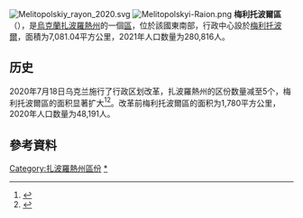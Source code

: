 [[File:Melitopolskiy_rayon_2020.svg|thumb]]
[[Image:Melitopolskyi-Raion.png|thumb]]
'''梅利托波爾區'''（{{lang-uk|Мелітопольський район}}），是[[烏克蘭|烏克蘭]][[扎波羅熱州|扎波羅熱州]]的一個[[区_(乌克兰)|區]]，位於該國東南部，行政中心設於[[梅利托波爾|梅利托波爾]]，面積为7,081.04平方公里，2021年人口数量为280,816人。

== 历史 ==
2020年7月18日乌克兰施行了行政区划改革，扎波羅熱州的区份数量减至5个，梅利托波爾區的面积显著扩大<ref>{{Cite news |date=2020-07-18 |script-title=uk:Про утворення та ліквідацію районів. Постанова Верховної Ради України № 807-ІХ. |language=uk |url=http://www.golos.com.ua/article/333466 |access-date=2020-10-03 |work=Голос України}}</ref><ref name="2020_reform_maps">{{Cite web |date=2020-07-17 |script-title=uk:Нові райони: карти + склад |url=https://www.minregion.gov.ua/press/news/novi-rajony-karty-sklad/ |access-date=2022-04-15 |language=uk |website=Міністерство розвитку громад та територій України}}</ref>。改革前梅利托波爾區的面积为1,780平方公里，2020年人口数量为48,191人。

==參考資料==
{{Reflist}}

{{Zaporizhia-geo-stub}}

[[Category:扎波羅熱州區份|Category:扎波羅熱州區份]]
[[Category:梅利托波爾區|*]]